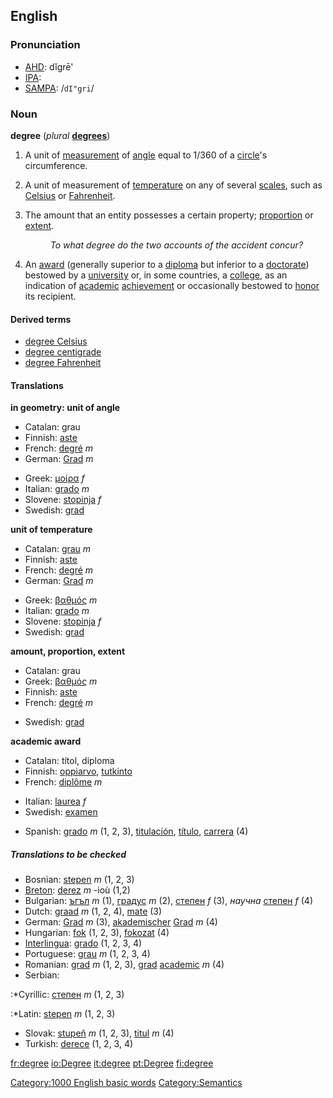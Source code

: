==English==

{{rank|happiness|religion|dress|916|degree|spoken|stop|moral}}

===Pronunciation===
*[[AHD]]: dĭgrē'
*[[IPA]]: {{unicode|/dɪ'gri/}}
*[[SAMPA]]: /<tt>dI"gri</tt>/

===Noun===
'''degree'''  (''plural'' '''[[degrees]]''')
#{{geometry}} A unit of [[measurement]] of [[angle]] equal to 1/360 of a [[circle]]'s circumference.
#{{physics}} A unit of measurement of [[temperature]] on any of several [[scales]], such as [[Celsius]] or [[Fahrenheit]].<!--this info belongs at "kelvin", not here: (Note that the [[kelvin]] is a temperature unit without a degree symbol.)-->
#The amount that an entity possesses a certain property; [[proportion]] or [[extent]].
#:''To what degree do the two accounts of the accident concur?''
#An [[award]] (generally superior to a [[diploma]] but inferior to a [[doctorate]]) bestowed by a [[university]] or, in some countries, a [[college]], as an indication of [[academic]] [[achievement]] or occasionally bestowed to [[honor]] its recipient.<!-- Could be used (if not correctly) to describe any [[undergraduate]] or [[postgraduate]] training.-->

====Derived terms====
*[[degree Celsius]]
*[[degree centigrade]]
*[[degree Fahrenheit]]

====Translations====

'''in geometry: unit of angle'''
{{top}}
*Catalan: grau
*Finnish: [[aste#Finnish|aste]]
*French: [[degré]] ''m''
*German: [[Grad]] ''m''
{{mid}}
*Greek: [[μοίρα]] ''f''
*Italian: [[grado]] ''m''
*Slovene: [[stopinja]] ''f''
*Swedish: [[grad#Swedish|grad]] {{c}}
{{bottom}}

'''unit of temperature'''
{{top}}
*Catalan: [[grau]] ''m''
*Finnish: [[aste#Finnish|aste]]
*French: [[degré]] ''m''
*German: [[Grad]] ''m''
{{mid}}
*Greek: [[βαθμός]] ''m''
*Italian: [[grado]] ''m''
*Slovene: [[stopinja]] ''f''
*Swedish: [[grad#Swedish|grad]] {{c}}
{{bottom}}

'''amount, proportion, extent'''
{{top}}
*Catalan: grau
*Greek: [[βαθμός]] ''m''
*Finnish: [[aste#Finnish|aste]]
*French: [[degré]] ''m''
{{mid}}
*Swedish: [[grad#Swedish|grad]] {{c}}
{{bottom}}

'''academic award'''
{{top}}
*Catalan: títol, diploma
*Finnish: [[oppiarvo]], [[tutkinto]]
*French: [[diplôme]] ''m''
{{mid}}
*Italian: [[laurea]] ''f''
*Swedish: [[examen]] {{c}}
{{bottom}}
*Spanish: [[grado#Spanish|grado]] ''m'' (1, 2, 3), [[titulación]], [[título]], [[carrera]] (4) 
=====Translations to be checked=====
<!--Remove this section once all of the translations below have been moved into the tables above.-->
{{checktrans}}

*Bosnian: [[stepen]] ''m'' (1, 2, 3)
*[[Breton]]: [[derez]] ''m'' -ioù (1,2)
*Bulgarian: [[ъгъл]] ''m'' (1), [[градус]] ''m'' (2), [[степен]] ''f'' (3), ''научна'' [[степен]] ''f'' (4)
*Dutch: [[graad]] ''m'' (1, 2, 4), [[mate]] (3)
*German: [[Grad]] ''m'' (3), [[akademischer]] [[Grad]] ''m'' (4)
*Hungarian: [[fok]] (1, 2, 3), [[fokozat]] (4)
*[[Interlingua]]: [[grado#Interlingua|grado]] (1, 2, 3, 4)
*Portuguese: [[grau]] ''m'' (1, 2, 3, 4)
*Romanian: [[grad#Romanian|grad]] ''m'' (1, 2, 3), [[grad#Romanian|grad]] [[academic#Romanian|academic]] ''m'' (4)
*Serbian:
:*Cyrillic: [[степен]] ''m'' (1, 2, 3)
:*Latin: [[stepen]] ''m'' (1, 2, 3)
*Slovak: [[stupeň]] ''m'' (1, 2, 3), [[titul]] ''m'' (4)
*Turkish: [[derece]] (1, 2, 3, 4)

[[Category:1000 English basic words]]
[[Category:Semantics]]

[[fr:degree]]
[[io:Degree]]
[[it:degree]]
[[pt:Degree]]
[[fi:degree]]